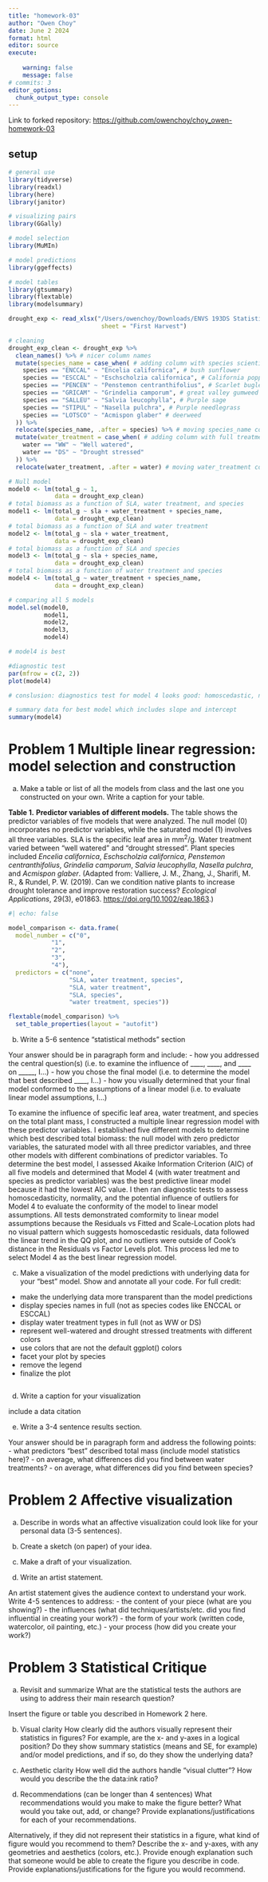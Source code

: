 ```yaml
---
title: "homework-03"
author: "Owen Choy"
date: June 2 2024
format: html
editor: source
execute: 
    
    warning: false
    message: false
# commits: 3
editor_options: 
  chunk_output_type: console
---
```


Link to forked repository: <https://github.com/owenchoy/choy_owen-homework-03>

## setup

```r
# general use
library(tidyverse)
library(readxl)
library(here)
library(janitor)

# visualizing pairs
library(GGally)

# model selection
library(MuMIn)

# model predictions
library(ggeffects)

# model tables
library(gtsummary)
library(flextable)
library(modelsummary)

drought_exp <- read_xlsx("/Users/owenchoy/Downloads/ENVS 193DS Statistics for Environmental Science/ENVS-193DS/git/choy-owen_homework-03/code/data/Valliere_etal_EcoApps_Data.xlsx",
                          sheet = "First Harvest")
```

```r

# cleaning
drought_exp_clean <- drought_exp %>% 
  clean_names() %>% # nicer column names
  mutate(species_name = case_when( # adding column with species scientific names
    species == "ENCCAL" ~ "Encelia californica", # bush sunflower
    species == "ESCCAL" ~ "Eschscholzia californica", # California poppy
    species == "PENCEN" ~ "Penstemon centranthifolius", # Scarlet bugler
    species == "GRICAM" ~ "Grindelia camporum", # great valley gumweed
    species == "SALLEU" ~ "Salvia leucophylla", # Purple sage
    species == "STIPUL" ~ "Nasella pulchra", # Purple needlegrass
    species == "LOTSCO" ~ "Acmispon glaber" # deerweed
  )) %>% 
  relocate(species_name, .after = species) %>% # moving species_name column after species
  mutate(water_treatment = case_when( # adding column with full treatment names
    water == "WW" ~ "Well watered",
    water == "DS" ~ "Drought stressed"
  )) %>% 
  relocate(water_treatment, .after = water) # moving water_treatment column after water

```

```r
# Null model
model0 <- lm(total_g ~ 1, 
             data = drought_exp_clean)
# total biomass as a function of SLA, water treatment, and species
model1 <- lm(total_g ~ sla + water_treatment + species_name,
             data = drought_exp_clean)
# total biomass as a function of SLA and water treatment
model2 <- lm(total_g ~ sla + water_treatment,
             data = drought_exp_clean)
# total biomass as a function of SLA and species 
model3 <- lm(total_g ~ sla + species_name,
             data = drought_exp_clean)
# total biomass as a function of water treatment and species 
model4 <- lm(total_g ~ water_treatment + species_name,
             data = drought_exp_clean)

# comparing all 5 models
model.sel(model0,
          model1, 
          model2,
          model3, 
          model4)

# model4 is best

#diagnostic test
par(mfrow = c(2, 2))
plot(model4)

# conslusion: diagnostics test for model 4 looks good: homoscedastic, normal, and no outliers, so model4 is good to use

```

```r
# summary data for best model which includes slope and intercept
summary(model4)
```

# Problem 1 Multiple linear regression: model selection and construction

a.  Make a table or list of all the models from class and the last one you constructed on your own. Write a caption for your table.

**Table 1.** **Predictor variables of different models.** The table shows the predictor variables of five models that were analyzed. The null model (0) incorporates no predictor variables, while the saturated model (1) involves all three variables. SLA is the specific leaf area in mm^2^/g. Water treatment varied between "well watered" and "drought stressed". Plant species included *Encelia californica*, *Eschscholzia californica*, *Penstemon centranthifolius*, *Grindelia camporum*, *Salvia leucophylla*, *Nasella pulchra*, and *Acmispon glaber*. (Adapted from: Valliere, J. M., Zhang, J., Sharifi, M. R., & Rundel, P. W. (2019). Can we condition native plants to increase drought tolerance and improve restoration success? *Ecological Applications*, 29(3), e01863. <https://doi.org/10.1002/eap.1863>.)

```r
#| echo: false

model_comparison <- data.frame(
  model_number = c("0", 
            "1", 
            "2", 
            "3", 
            "4"),
  predictors = c("none", 
                 "SLA, water treatment, species", 
                 "SLA, water treatment",
                 "SLA, species",
                 "water treatment, species"))

flextable(model_comparison) %>% 
  set_table_properties(layout = "autofit")
```

b.  Write a 5-6 sentence “statistical methods” section

Your answer should be in paragraph form and include: 
- how you addressed the central question(s) (i.e. to examine the influence of \_\_\_\_, \_\_\_\_, and \_\_\_\_ on \_\_\_\_\_, I…) 
- how you chose the final model (i.e. to determine the model that best described \_\_\_\_, I…) 
- how you visually determined that your final model conformed to the assumptions of a linear model (i.e. to evaluate linear model assumptions, I…)

To examine the influence of specific leaf area, water treatment, and species on the total plant mass, I constructed a multiple linear regression model with these predictor variables. I established five different models to determine which best described total biomass: the null model with zero predictor variables, the saturated model with all three predictor variables, and three other models with different combinations of predictor variables. To determine the best model, I assessed Akaike Information Criterion (AIC) of all five models and determined that Model 4 (with water treatment and species as predictor variables) was the best predictive linear model because it had the lowest AIC value. I then ran diagnostic tests to assess homoscedasticity, normality, and the potential influence of outliers for Model 4 to evaluate the conformity of the model to linear model assumptions. All tests demonstrated comformity to linear model assumptions because the Residuals vs Fitted and Scale-Location plots had no visual pattern which suggests homoscedastic residuals, data followed the linear trend in the QQ plot, and no outliers were outside of Cook's distance in the Residuals vs Factor Levels plot. This process led me to select Model 4 as the best linear regression model. 

c.  Make a visualization of the model predictions with underlying data for your “best” model. Show and annotate all your code. For full credit:

-   make the underlying data more transparent than the model predictions
-   display species names in full (not as species codes like ENCCAL or ESCCAL)
-   display water treatment types in full (not as WW or DS)
-   represent well-watered and drought stressed treatments with different colors
-   use colors that are not the default ggplot() colors
-   facet your plot by species
-   remove the legend
-   finalize the plot

```r

```



d.  Write a caption for your visualization

include a data citation

e.  Write a 3-4 sentence results section.

Your answer should be in paragraph form and address the following points: - what predictors “best” described total mass (include model statistics here)? - on average, what differences did you find between water treatments? - on average, what differences did you find between species?

# Problem 2 Affective visualization

a.  Describe in words what an affective visualization could look like for your personal data (3-5 sentences).

b.  Create a sketch (on paper) of your idea.

c.  Make a draft of your visualization.

d.  Write an artist statement.

An artist statement gives the audience context to understand your work. Write 4-5 sentences to address: - the content of your piece (what are you showing?) - the influences (what did techniques/artists/etc. did you find influential in creating your work?) - the form of your work (written code, watercolor, oil painting, etc.) - your process (how did you create your work?)

# Problem 3 Statistical Critique

a.  Revisit and summarize What are the statistical tests the authors are using to address their main research question?

Insert the figure or table you described in Homework 2 here.

b.  Visual clarity How clearly did the authors visually represent their statistics in figures? For example, are the x- and y-axes in a logical position? Do they show summary statistics (means and SE, for example) and/or model predictions, and if so, do they show the underlying data?

c.  Aesthetic clarity How well did the authors handle “visual clutter”? How would you describe the the data:ink ratio?

d.  Recommendations (can be longer than 4 sentences) What recommendations would you make to make the figure better? What would you take out, add, or change? Provide explanations/justifications for each of your recommendations.

Alternatively, if they did not represent their statistics in a figure, what kind of figure would you recommend to them? Describe the x- and y-axes, with any geometries and aesthetics (colors, etc.). Provide enough explanation such that someone would be able to create the figure you describe in code. Provide explanations/justifications for the figure you would recommend.
